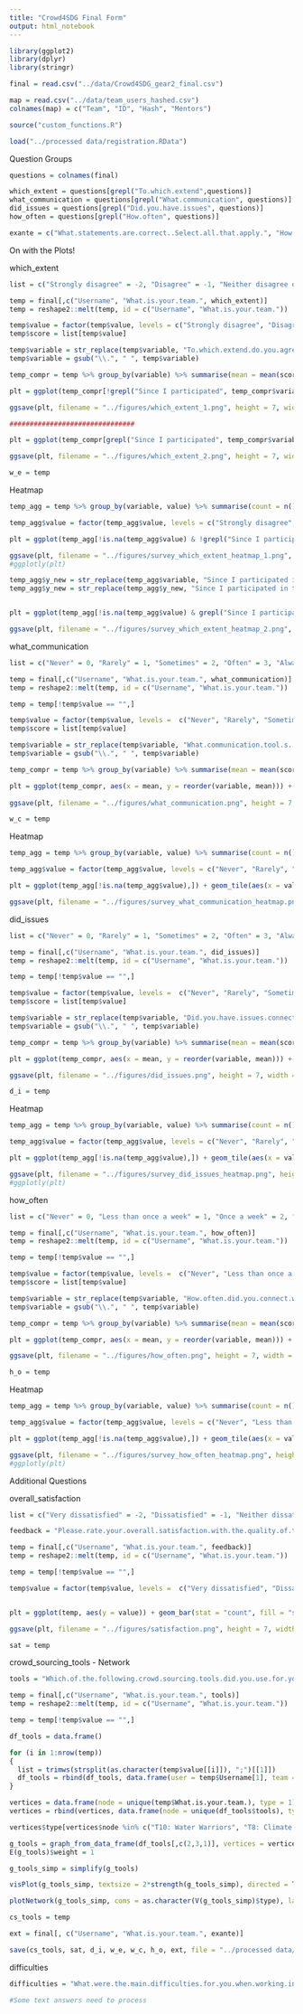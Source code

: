 ```yaml
---
title: "Crowd4SDG Final Form"
output: html_notebook
---
```


```r

library(ggplot2)
library(dplyr)
library(stringr)

final = read.csv("../data/Crowd4SDG_gear2_final.csv")

map = read.csv("../data/team_users_hashed.csv")
colnames(map) = c("Team", "ID", "Hash", "Mentors")

source("custom_functions.R")

load("../processed data/registration.RData")

```

Question Groups

```r

questions = colnames(final)

which_extent = questions[grepl("To.which.extend",questions)]
what_communication = questions[grepl("What.communication", questions)]
did_issues = questions[grepl("Did.you.have.issues", questions)]
how_often = questions[grepl("How.often", questions)]

exante = c("What.statements.are.correct..Select.all.that.apply.", "How.can.citizen.scientists.help.produce.data.on.the.status.of.SDGs.")

```

On with the Plots!

which_extent

```r

list = c("Strongly disagree" = -2, "Disagree" = -1, "Neither disagree or agree" = 0, "Agree" = 1, "Strongly agree" = 2)

temp = final[,c("Username", "What.is.your.team.", which_extent)]
temp = reshape2::melt(temp, id = c("Username", "What.is.your.team."))

temp$value = factor(temp$value, levels = c("Strongly disagree", "Disagree", "Neither disagree or agree", "Agree", "Strongly agree"))
temp$score = list[temp$value]

temp$variable = str_replace(temp$variable, "To.which.extend.do.you.agree.to.the.following.statements...", "")
temp$variable = gsub("\\.", " ", temp$variable)

temp_compr = temp %>% group_by(variable) %>% summarise(mean = mean(score, na.rm = TRUE), se = se(score))

plt = ggplot(temp_compr[!grepl("Since I participated", temp_compr$variable),], aes(x = mean, y = reorder(variable, mean))) + geom_point() + theme_bw(base_size = 15) + geom_errorbar(aes(xmin = mean-se, xmax = mean+se), width = 0) + xlab("Response Score") + ylab("Questions") + ggtitle("To which extend do you agree to the following statements") + scale_x_continuous(labels=names(list), breaks=-2:2, limits=c(-2,2))

ggsave(plt, filename = "../figures/which_extent_1.png", height = 7, width = 15)

###############################

plt = ggplot(temp_compr[grepl("Since I participated", temp_compr$variable),], aes(x = mean, y = reorder(variable, mean))) + geom_point() + theme_bw(base_size = 15) + geom_errorbar(aes(xmin = mean-se, xmax = mean+se), width = 0) + xlab("Response Score") + ylab("Questions") + ggtitle("To which extend do you agree to the following statements") + scale_x_continuous(labels=names(list), breaks=-2:2, limits=c(-2,2))

ggsave(plt, filename = "../figures/which_extent_2.png", height = 7, width = 15)

w_e = temp

```

Heatmap

```r

temp_agg = temp %>% group_by(variable, value) %>% summarise(count = n())

temp_agg$value = factor(temp_agg$value, levels = c("Strongly disagree", "Disagree", "Neither disagree nor agree", "Agree", "Strongly agree"))

plt = ggplot(temp_agg[!is.na(temp_agg$value) & !grepl("Since I participated", temp_agg$variable),]) + geom_tile(aes(x = value, y = variable, fill = count), lwd = 1.5, linetype = 1) + scale_fill_gradientn(colors = hp(n = 5, option = "Always")) + theme_bw(base_size = 25) + theme(panel.grid.major = element_blank(), panel.grid.minor = element_blank(), panel.background = element_blank(), axis.text.x = element_text(angle = 90, vjust=0.5, hjust=1)) + ylab("") + xlab("") + scale_x_discrete(drop = FALSE) + geom_text(aes(x = value, y = variable, label = count), color = "white", size = 12)

ggsave(plt, filename = "../figures/survey_which_extent_heatmap_1.png", height = 10, width = 25)
#ggplotly(plt)

temp_agg$y_new = str_replace(temp_agg$variable, "Since I participated in  Open17ClimateGender  ", "")
temp_agg$y_new = str_replace(temp_agg$y_new, "Since I participated in the  Open17ClimateGender  ", "")


plt = ggplot(temp_agg[!is.na(temp_agg$value) & grepl("Since I participated", temp_agg$variable),]) + geom_tile(aes(x = value, y = y_new, fill = count), lwd = 1.5, linetype = 1) + scale_fill_gradientn(colors = hp(n = 5, option = "Always")) + theme_bw(base_size = 25) + theme(panel.grid.major = element_blank(), panel.grid.minor = element_blank(), panel.background = element_blank(), axis.text.x = element_text(angle = 90, vjust=0.5, hjust=1)) + ylab("") + xlab("") + scale_x_discrete(drop = FALSE) + geom_text(aes(x = value, y = y_new, label = count), color = "white", size = 12)

ggsave(plt, filename = "../figures/survey_which_extent_heatmap_2.png", height = 10, width = 25)


```


what_communication

```r

list = c("Never" = 0, "Rarely" = 1, "Sometimes" = 2, "Often" = 3, "Always" = 4)

temp = final[,c("Username", "What.is.your.team.", what_communication)]
temp = reshape2::melt(temp, id = c("Username", "What.is.your.team."))

temp = temp[!temp$value == "",]

temp$value = factor(temp$value, levels =  c("Never", "Rarely", "Sometimes", "Often", "Always"))
temp$score = list[temp$value]

temp$variable = str_replace(temp$variable, "What.communication.tool.s..did.you.use.during..Open17ClimateGender...", "")
temp$variable = gsub("\\.", " ", temp$variable)

temp_compr = temp %>% group_by(variable) %>% summarise(mean = mean(score, na.rm = TRUE), se = se(score))

plt = ggplot(temp_compr, aes(x = mean, y = reorder(variable, mean))) + geom_point() + theme_bw(base_size = 15) + geom_errorbar(aes(xmin = mean-se, xmax = mean+se), width = 0) + xlab("Response Score") + ylab("Questions") + ggtitle("What communication tools did you use during Open17ClimateGender") + scale_x_continuous(labels=names(list), breaks=0:4, limits=c(0,4))
  
ggsave(plt, filename = "../figures/what_communication.png", height = 7, width = 15)

w_c = temp

```

Heatmap

```r

temp_agg = temp %>% group_by(variable, value) %>% summarise(count = n())

temp_agg$value = factor(temp_agg$value, levels = c("Never", "Rarely", "Sometimes", "Often", "Always"))

plt = ggplot(temp_agg[!is.na(temp_agg$value),]) + geom_tile(aes(x = value, y = variable, fill = count), lwd = 1.5, linetype = 1) + scale_fill_gradientn(colors = hp(n = 7, option = "Always")) + theme_bw(base_size = 25) + theme(panel.grid.major = element_blank(), panel.grid.minor = element_blank(), panel.background = element_blank(), axis.text.x = element_text(angle = 90, vjust = 0.5, hjust = 1)) + ylab("") + xlab("") + scale_x_discrete(drop = FALSE) + geom_text(aes(x = value, y = variable, label = count), color = "white", size = 12)

ggsave(plt, filename = "../figures/survey_what_communication_heatmap.png", height = 10, width = 10)

```


did_issues

```r

list = c("Never" = 0, "Rarely" = 1, "Sometimes" = 2, "Often" = 3, "Always" = 4)

temp = final[,c("Username", "What.is.your.team.", did_issues)]
temp = reshape2::melt(temp, id = c("Username", "What.is.your.team."))

temp = temp[!temp$value == "",]

temp$value = factor(temp$value, levels =  c("Never", "Rarely", "Sometimes", "Often", "Always"))
temp$score = list[temp$value]

temp$variable = str_replace(temp$variable, "Did.you.have.issues.connecting.with.any.of.the.platforms.used.during..Open17ClimateGender...", "")
temp$variable = gsub("\\.", " ", temp$variable)

temp_compr = temp %>% group_by(variable) %>% summarise(mean = mean(score, na.rm = TRUE), se = se(score))

plt = ggplot(temp_compr, aes(x = mean, y = reorder(variable, mean))) + geom_point() + theme_bw(base_size = 15) + geom_errorbar(aes(xmin = mean-se, xmax = mean+se), width = 0) + xlab("Response Score") + ylab("Questions") + xlim(0,4) + ggtitle("Did you have issues connecting with any of the platforms used during Open17ClimateGender") + scale_x_continuous(labels=names(list), breaks=0:4, limits=c(0,4))

ggsave(plt, filename = "../figures/did_issues.png", height = 7, width = 15)

d_i = temp

```

Heatmap

```r

temp_agg = temp %>% group_by(variable, value) %>% summarise(count = n())

temp_agg$value = factor(temp_agg$value, levels = c("Never", "Rarely", "Sometimes", "Often", "Always"))

plt = ggplot(temp_agg[!is.na(temp_agg$value),]) + geom_tile(aes(x = value, y = variable, fill = count), lwd = 1.5, linetype = 1) + scale_fill_gradientn(colors = hp(n = 7, option = "Always")) + theme_bw(base_size = 25) + theme(panel.grid.major = element_blank(), panel.grid.minor = element_blank(), panel.background = element_blank(), axis.text.x = element_text(angle = 90, vjust = 0.5, hjust = 1)) + ylab("") + xlab("") + scale_x_discrete(drop = FALSE) + geom_text(aes(x = value, y = variable, label = count), color = "white", size = 12)

ggsave(plt, filename = "../figures/survey_did_issues_heatmap.png", height = 10, width = 10)
#ggplotly(plt)

```

how_often

```r

list = c("Never" = 0, "Less than once a week" = 1, "Once a week" = 2, "Two to three times a week" = 3, "Four times or more a week" = 4)

temp = final[,c("Username", "What.is.your.team.", how_often)]
temp = reshape2::melt(temp, id = c("Username", "What.is.your.team."))

temp = temp[!temp$value == "",]

temp$value = factor(temp$value, levels =  c("Never", "Less than once a week", "Once a week", "Two to three times a week", "Four times or more a week"))
temp$score = list[temp$value]

temp$variable = str_replace(temp$variable, "How.often.did.you.connect.with.these.people.for.feedback.and.support.for.your.team.project...", "")
temp$variable = gsub("\\.", " ", temp$variable)

temp_compr = temp %>% group_by(variable) %>% summarise(mean = mean(score, na.rm = TRUE), se = se(score))

plt = ggplot(temp_compr, aes(x = mean, y = reorder(variable, mean))) + geom_point() + theme_bw(base_size = 15) + geom_errorbar(aes(xmin = mean-se, xmax = mean+se), width = 0) + xlab("Response Score") + ylab("Questions") + xlim(0,4) + ggtitle("How often did you connect with these people for feedback and support for your team project") + scale_x_continuous(labels=names(list), breaks=0:4, limits=c(0,4))

ggsave(plt, filename = "../figures/how_often.png", height = 7, width = 15)

h_o = temp

```

Heatmap

```r

temp_agg = temp %>% group_by(variable, value) %>% summarise(count = n())

temp_agg$value = factor(temp_agg$value, levels = c("Never", "Less than once a week", "Once a week", "Two to three times a week", "Four times or more a week"))

plt = ggplot(temp_agg[!is.na(temp_agg$value),]) + geom_tile(aes(x = value, y = variable, fill = count), lwd = 1.5, linetype = 1) + scale_fill_gradientn(colors = hp(n = 7, option = "Always")) + theme_bw(base_size = 25) + theme(panel.grid.major = element_blank(), panel.grid.minor = element_blank(), panel.background = element_blank(), axis.text.x = element_text(angle = 90, vjust = 0.5, hjust = 1)) + ylab("") + xlab("") + scale_x_discrete(drop = FALSE) + geom_text(aes(x = value, y = variable, label = count), color = "white", size = 12)

ggsave(plt, filename = "../figures/survey_how_often_heatmap.png", height = 10, width = 10)
#ggplotly(plt)

```

Additional Questions

overall_satisfaction

```r

list = c("Very dissatisfied" = -2, "Dissatisfied" = -1, "Neither dissatisfied or satisfied" = 0, "Satisfied" = 1, "Very satisfied" = 2)

feedback = "Please.rate.your.overall.satisfaction.with.the.quality.of.the..Open17ClimateGender."

temp = final[,c("Username", "What.is.your.team.", feedback)]
temp = reshape2::melt(temp, id = c("Username", "What.is.your.team."))

temp = temp[!temp$value == "",]

temp$value = factor(temp$value, levels =  c("Very dissatisfied", "Dissatisfied", "Neither dissatisfied or satisfied", "Satisfied", "Very satisfied"))


plt = ggplot(temp, aes(y = value)) + geom_bar(stat = "count", fill = "steelblue") + theme_bw(base_size = 15) + xlab("Count") + ylab("")  + ggtitle("Satisfaction with the quality of the Open17ClimateGender") + scale_y_discrete(drop = FALSE) 

ggsave(plt, filename = "../figures/satisfaction.png", height = 7, width = 10)

sat = temp

```

crowd_sourcing_tools - Network

```r

tools = "Which.of.the.following.crowd.sourcing.tools.did.you.use.for.your.project..Select.all.that.apply."

temp = final[,c("Username", "What.is.your.team.", tools)]
temp = reshape2::melt(temp, id = c("Username", "What.is.your.team."))

temp = temp[!temp$value == "",]

df_tools = data.frame()

for (i in 1:nrow(temp))
{
  list = trimws(strsplit(as.character(temp$value[[i]]), ";")[[1]])
  df_tools = rbind(df_tools, data.frame(user = temp$Username[1], team = temp$What.is.your.team.[i], tools = list))
}

vertices = data.frame(node = unique(temp$What.is.your.team.), type = 1)
vertices = rbind(vertices, data.frame(node = unique(df_tools$tools), type = 0))

vertices$type[vertices$node %in% c("T10: Water Warriors", "T8: Climate Gender Justice", "T5: WOMER", "T13: Andapé Institute", "T9: DonateWater")] = 3

g_tools = graph_from_data_frame(df_tools[,c(2,3,1)], vertices = vertices)
E(g_tools)$weight = 1

g_tools_simp = simplify(g_tools)

visPlot(g_tools_simp, textsize = 2*strength(g_tools_simp), directed = TRUE, nodesize = strength(g_tools_simp), edgewidth = E(g_tools_simp)$weight, communities = V(g_tools_simp)$type)

plotNetwork(g_tools_simp, coms = as.character(V(g_tools_simp)$type), label = V(g_tools_simp)$node)

cs_tools = temp

```

```r

ext = final[, c("Username", "What.is.your.team.", exante)]

save(cs_tools, sat, d_i, w_e, w_c, h_o, ext, file = "../processed data/comparison_evaluate.RData")

```


difficulties

```r

difficulties = "What.were.the.main.difficulties.for.you.when.working.in.a.team..Select.all.that.apply."

#Some text answers need to process

```

```r



```

